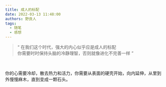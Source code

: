 ```yaml
---
title: 成人的标配
date: 2022-03-13 11:48:00
authors: 野良人
tags:
  - 随笔
  - 感想
---
```



> <TextSecondary>“ 在我们这个时代，强大的内心似乎应是成人的标配</TextSecondary>
> <br />
> <TextSecondary>
>   你需要时时保持头脑的冷静理智，否则就像进化不完善一样 ”
> </TextSecondary>

<!--truncate-->

<br />

你的心需要冷却，散去热力和活力，你需要从表面的硬壳开始，向内延伸，从里到外慢慢麻木，直到变成一颗石头。

<!-- 身为一个成年人。

你需要在早上7点摸黑起床，早上8点挤公交地铁，早上9点开始直到下午6点在工位上井井有条的处理好全部事务，在够钟下班后看领导脸色加班，在回家后取消静音24小时 on call，在躺下后花1个小时入睡，最后在7点准点起床。在周六按时加班，在周末按时开会，在周一前准备好下一周的工作。在25岁时存款6位数，在30岁时存款7位数，在35岁时有车有房花光父母和自己的存款“迎接新的生活”。

你需要变成一颗石头。 -->

<!-- ### 高中时

自控力很差，总是在玩乐->后悔->玩乐->后悔，每天都在重复这一过程。
我憧憬那些自控力强大的大人们，他们总能井井有条的做好该做的事。
于是我经常幻想等到我 18 岁的那一天就能成为他们中的一员，等到 18 岁的那一天我就能变得成熟懂事。
对我来说，成熟懂事就是“成年人”。

### 在大学

贪图享乐，容易因为一点小成绩沾沾自喜三天打鱼两天晒网，会因为一点点挫折放弃努力。
我仍旧是一个臭小孩，年龄的增长并不会带来心智的成长。成就“成年”或许需要进入社会？

### 后来

每天的工作压得我喘不过气，我喜欢 coding，但我不喜欢它成为我的职业，我后悔了。
现实的残酷和每晚的自我审视告诉我，“成年人”需要健全的承担责任的能力。

### 几秒钟前

**强大的内心**、**冷静理智**

事到如今我还是没有一点长进，我大抵是一个没用的废物。 -->
